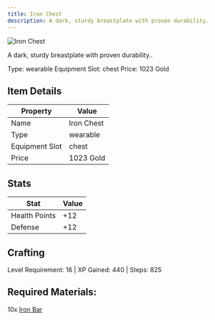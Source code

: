 ```yaml
---
title: Iron Chest
description: A dark, sturdy breastplate with proven durability.
---
```


<div className="flex items-start gap-6 mb-8">
  <div className="flex-shrink-0">
    <img src="/assets/resources/smithing/iron_chest.png" alt="Iron Chest" className="w-24 h-24 border rounded-lg" />
  </div>
  <div className="flex-1">
    <div className="space-y-2">
      <p className="text-lg text-muted-foreground">A dark, sturdy breastplate with proven durability..</p>
      <div className="flex flex-wrap gap-4 text-sm">
        <span className="px-2 py-1 bg-green-100 dark:bg-green-900 rounded-md">
          Type: wearable
        </span>
        <span className="px-2 py-1 bg-purple-100 dark:bg-purple-900 rounded-md">
          Equipment Slot: chest
        </span>
        <span className="px-2 py-1 bg-yellow-100 dark:bg-yellow-900 rounded-md">
          Price: 1023 Gold
        </span>
      </div>
    </div>
  </div>
</div>

## Item Details
| Property | Value |
|----------|-------|
| Name | Iron Chest |
| Type | wearable |
| Equipment Slot | chest |
| Price | 1023 Gold |

## Stats
| Stat | Value |
|------|-------|
| Health Points | +12 |
| Defense | +12 |

## Crafting
Level Requirement: 16 | XP Gained: 440 | Steps: 825

## Required Materials:
10x [Iron Bar](/docs/resources/individual/iron_bar)

